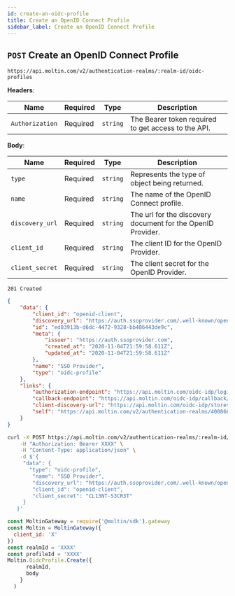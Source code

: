 ```yaml
---
id: create-an-oidc-profile
title: Create an OpenID Connect Profile
sidebar_label: Create an OpenID Connect Profile
---
```


## `POST` Create an OpenID Connect Profile

```http
https://api.moltin.com/v2/authentication-realms/:realm-id/oidc-profiles
```

<!--DOCUSAURUS_CODE_TABS-->

<!-- Request -->

**Headers**:

| Name | Required | Type | Description |
| --- | --- | --- | --- |
| `Authorization` | Required | `string` | The Bearer token required to get access to the API.  |

**Body**:

| Name | Required | Type | Description |
| --- | --- | --- | --- |
| `type` | Required | `string` | Represents the type of object being returned. |
| `name` | Required | `string` | The name of the OpenID Connect profile. |
| `discovery_url` | Required | `string` | The url for the discovery document for the OpenID Provider. |
| `client_id` | Required | `string` | The client ID for the OpenID Provider. |
| `client_secret` | Required | `string` | The client secret for the OpenID Provider. |


<!-- Response -->

`201 Created`


```json
{
    "data": {
        "client_id": "openid-client",
        "discovery_url": "https://auth.ssoprovider.com/.well-known/openid-configuration",
        "id": "ed83913b-d6dc-4472-9328-bb486443de9c",
        "meta": {
            "issuer": "https://auth.ssoprovider.com",
            "created_at": "2020-11-04T21:59:58.611Z",
            "updated_at": "2020-11-04T21:59:58.611Z"
        },
        "name": "SSO Provider",
        "type": "oidc-profile"
    },
    "links": {
        "authorization-endpoint": "https://api.moltin.com/oidc-idp/login/stores/88888888-4444-4333-8333-111111111111/authentication-realms/40086652-2779-45f0-8ea6-ae630dfd13cb?elasticpath_commerce_cloud_profile_id=ed83913b-d6dc-4472-9328-bb486443de9c",
        "callback-endpoint": "https://api.moltin.com/oidc-idp/callback/stores/88888888-4444-4333-8333-111111111111/authentication-realms/40086652-2779-45f0-8ea6-ae630dfd13cb/oidc-profiles/ed83913b-d6dc-4472-9328-bb486443de9c",
        "client-discovery-url": "https://api.moltin.com/oidc-idp/stores/88888888-4444-4333-8333-111111111111/authentication-realms/40086652-2779-45f0-8ea6-ae630dfd13cb/.well-known/openid-configuration",
        "self": "https://api.moltin.com/v2/authentication-realms/40086652-2779-45f0-8ea6-ae630dfd13cb/oidc-profiles/ed83913b-d6dc-4472-9328-bb486443de9c"
    }
}
```

<!--END_DOCUSAURUS_CODE_TABS-->

<!--DOCUSAURUS_CODE_TABS-->

<!--cURL-->

```bash
curl -X POST https://api.moltin.com/v2/authentication-realms/:realm-id/oidc-profiles/ \
    -H "Authorization: Bearer XXXX" \
    -H "Content-Type: application/json" \
    -d $'{
     "data": {
       "type": "oidc-profile",
        "name": "SSO Provider",
        "discovery_url": "https://auth.ssoprovider.com/.well-known/openid-configuration",
        "client_id": "openid-client",
        "client_secret": "CL13NT-S3CR3T"
     }
   }'
```

<!--JavaScript SDK-->

```javascript
const MoltinGateway = require('@moltin/sdk').gateway
const Moltin = MoltinGateway({
  client_id: 'X'
})
const realmId = 'XXXX'
const profileId = 'XXXX'
Moltin.OidcProfile.Create({
      realmId,
      body
    }
  )
```

<!--END_DOCUSAURUS_CODE_TABS-->
